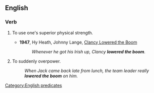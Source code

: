 ==English==
===Verb===
{{infl|en|verb|head=to [[lower]] [[the]] [[boom]]}}

# {{idiomatic}} To use one's superior physical strength.
#*'''1947''', Hy Heath, Johnny Lange, [[w:Clancy Lowered the Boom|Clancy Lowered the Boom]]
#*:''Whenever he got his Irish up, Clancy '''lowered the boom'''.''
# {{idiomatic|with "on"}} To suddenly overpower.
#: ''When Jack came back late from lunch, the team leader really '''lowered the boom''' on him.''

[[Category:English predicates]]